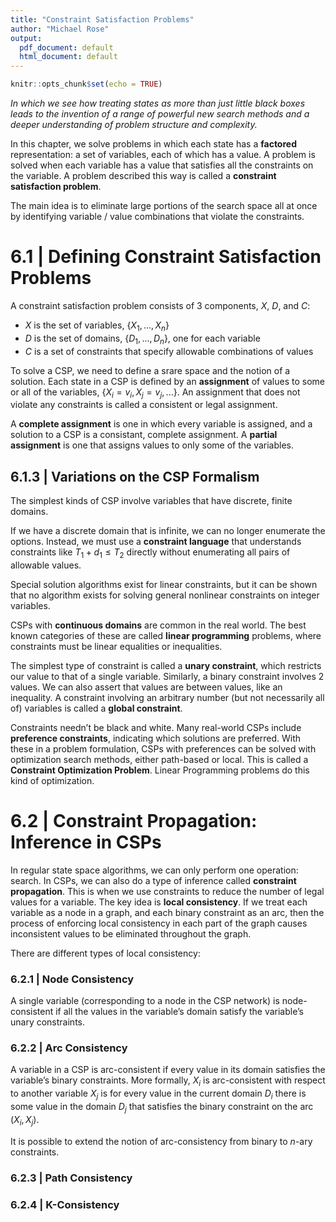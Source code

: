 ```yaml
---
title: "Constraint Satisfaction Problems"
author: "Michael Rose"
output:
  pdf_document: default
  html_document: default
---
```


```r
knitr::opts_chunk$set(echo = TRUE)
```

_In which we see how treating states as more than just little black boxes leads to the invention of a range of powerful new search methods and a deeper understanding of problem structure and complexity._

In this chapter, we solve problems in which each state has a **factored** representation: a set of variables, each of which has a value. A problem is solved when each variable has a value that satisfies all the constraints on the variable. A problem described this way is called a **constraint satisfaction problem**. 

The main idea is to eliminate large portions of the search space all at once by identifying variable / value combinations that violate the constraints. 

# 6.1 | Defining Constraint Satisfaction Problems 

A constraint satisfaction problem consists of 3 components, $X$, $D$, and $C$: 

-   $X$ is the set of variables, $\{X_1, ..., X_n\}$
-   $D$ is the set of domains, $\{D_1, ..., D_n\}$, one for each variable 
-   $C$ is a set of constraints that specify allowable combinations of values

To solve a CSP, we need to define a srare space and the notion of a solution. Each state in a CSP is defined by an **assignment** of values to some or all of the variables, $\{X_i = v_i, X_j = v_j, ...\}$. An assignment that does not violate any constraints is called a consistent or legal assignment. 

A **complete assignment** is one in which every variable is assigned, and a solution to a CSP is a consistant, complete assignment. A **partial assignment** is one that assigns values to only some of the variables. 

## 6.1.3 | Variations on the CSP Formalism 

The simplest kinds of CSP involve variables that have discrete, finite domains. 

If we have a discrete domain that is infinite, we can no longer enumerate the options. Instead, we must use a **constraint language** that understands constraints like $T_1 + d_1 \leq T_2$ directly without enumerating all pairs of allowable values. 

Special solution algorithms exist for linear constraints, but it can be shown that no algorithm exists for solving general nonlinear constraints on integer variables. 

CSPs with **continuous domains** are common in the real world. The best known categories of these are called **linear programming** problems, where constraints must be linear equalities or inequalities. 

The simplest type of constraint is called a **unary constraint**, which restricts our value to that of a single variable. Similarly, a binary constraint involves 2 values. We can also assert that values are between values, like an inequality. A constraint involving an arbitrary number (but not necessarily all of) variables is called a **global constraint**. 

Constraints needn't be black and white. Many real-world CSPs include **preference constraints**, indicating which solutions are preferred. With these in a problem formulation, CSPs with preferences can be solved with optimization search methods, either path-based or local. This is called a **Constraint Optimization Problem**. Linear Programming problems do this kind of optimization. 

# 6.2 | Constraint Propagation: Inference in CSPs

In regular state space algorithms, we can only perform one operation: search. In CSPs, we can also do a type of inference called **constraint propagation**. This is when we use constraints to reduce the number of legal values for a variable. The key idea is **local consistency**. If we treat each variable as a node in a graph, and each binary constraint as an arc, then the process of enforcing local consistency in each part of the graph causes inconsistent values to be eliminated throughout the graph. 

There are different types of local consistency: 

### 6.2.1 | Node Consistency

A single variable (corresponding to a node in the CSP network) is node-consistent if all the values in the variable's domain satisfy the variable's unary constraints.

### 6.2.2 | Arc Consistency 

A variable in a CSP is arc-consistent if every value in its domain satisfies the variable's binary constraints. More formally, $X_i$ is arc-consistent with respect to another variable $X_j$ is for every value in the current domain $D_i$ there is some value in the domain $D_j$ that satisfies the binary constraint on the arc $(X_i, X_j)$. 

It is possible to extend the notion of arc-consistency from binary to $n$-ary constraints.

### 6.2.3 | Path Consistency 

### 6.2.4 | K-Consistency



